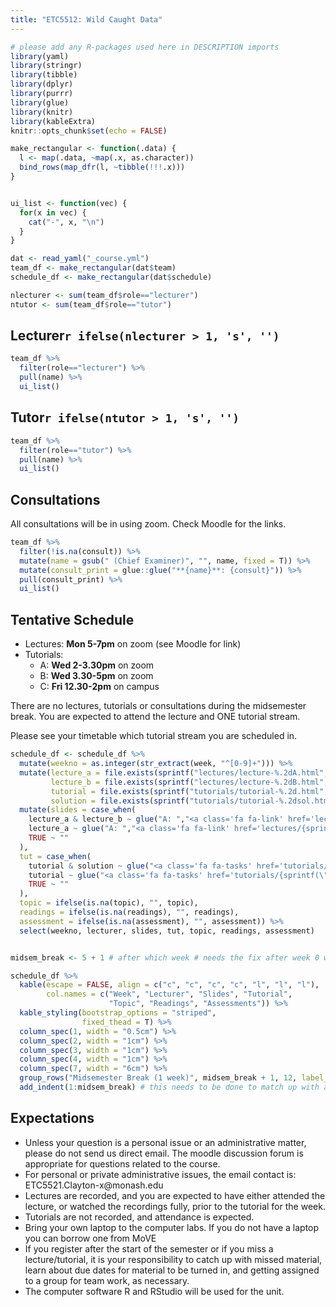 ```yaml
---
title: "ETC5512: Wild Caught Data"
---
```


```r
# please add any R-packages used here in DESCRIPTION imports
library(yaml)
library(stringr)
library(tibble)
library(dplyr)
library(purrr)
library(glue)
library(knitr)
library(kableExtra)
knitr::opts_chunk$set(echo = FALSE)
```

```r
make_rectangular <- function(.data) {
  l <- map(.data, ~map(.x, as.character))
  bind_rows(map_dfr(l, ~tibble(!!!.x)))
}


ui_list <- function(vec) {
  for(x in vec) {
    cat("-", x, "\n")
  }
}

```


```r
dat <- read_yaml("_course.yml")
team_df <- make_rectangular(dat$team)
schedule_df <- make_rectangular(dat$schedule)

nlecturer <- sum(team_df$role=="lecturer")
ntutor <- sum(team_df$role=="tutor")
```


## Lecturer`r ifelse(nlecturer > 1, 's', '')`

```r
team_df %>% 
  filter(role=="lecturer") %>% 
  pull(name) %>% 
  ui_list()
```

## Tutor`r ifelse(ntutor > 1, 's', '')`

```r
team_df %>% 
  filter(role=="tutor") %>% 
  pull(name) %>% 
  ui_list()
```

## Consultations

All consultations will be in using zoom. Check Moodle for the links.

```r
team_df %>% 
  filter(!is.na(consult)) %>% 
  mutate(name = gsub(" (Chief Examiner)", "", name, fixed = T)) %>% 
  mutate(consult_print = glue::glue("**{name}**: {consult}")) %>% 
  pull(consult_print) %>% 
  ui_list()
```



## Tentative Schedule

* Lectures: **Mon 5-7pm** on zoom (see Moodle for link)
* Tutorials:
  * A: **Wed 2-3.30pm** on zoom
  * B: **Wed 3.30-5pm** on zoom 
  * C: **Fri 12.30-2pm** on campus

There are no lectures, tutorials or consultations during the midsemester break. You are expected to attend the lecture and ONE tutorial stream. 

Please see your timetable which tutorial stream you are scheduled in.



```r
schedule_df <- schedule_df %>% 
  mutate(weekno = as.integer(str_extract(week, "^[0-9]+"))) %>% 
  mutate(lecture_a = file.exists(sprintf("lectures/lecture-%.2dA.html", weekno)),
         lecture_b = file.exists(sprintf("lectures/lecture-%.2dB.html", weekno)),
         tutorial = file.exists(sprintf("tutorials/tutorial-%.2d.html", weekno)),
         solution = file.exists(sprintf("tutorials/tutorial-%.2dsol.html", weekno))) %>%  
  mutate(slides = case_when(
    lecture_a & lecture_b ~ glue("A: ","<a class='fa fa-link' href='lectures/{sprintf(\"lecture-%.2dA.html\", weekno)}' target='_blank'></a> <a class='fab fa-r-project' href='lectures/{sprintf(\"lecture-%.2dA.Rmd\", weekno)}' target='_blank'></a> <a class='fa fa-file-pdf' href='lectures/{sprintf(\"lecture-%.2dA.pdf\", weekno)}' target='_blank'></a>"," ; ", "B: ","<a class='fa fa-link' href='lectures/{sprintf(\"lecture-%.2dB.html\", weekno)}' target='_blank'></a> <a class='fab fa-r-project' href='lectures/{sprintf(\"lecture-%.2dB.Rmd\", weekno)}' target='_blank'></a> <a class='fa fa-file-pdf' href='lectures/{sprintf(\"lecture-%.2dB.pdf\", weekno)}' target='_blank'></a>"),
    lecture_a ~ glue("A: ","<a class='fa fa-link' href='lectures/{sprintf(\"lecture-%.2dA.html\", weekno)}' target='_blank'></a> <a class='fab fa-r-project' href='lectures/{sprintf(\"lecture-%.2dA.Rmd\", weekno)}' target='_blank'></a> <a class='fa fa-file-pdf' href='lectures/{sprintf(\"lecture-%.2dA.pdf\", weekno)}' target='_blank'></a>"),
    TRUE ~ ""
  ),
  tut = case_when(
    tutorial & solution ~ glue("<a class='fa fa-tasks' href='tutorials/{sprintf(\"tutorial-%.2d\", weekno)}.html' target='_blank'></a> <a class='fa fa-wrench' href='tutorials/{sprintf(\"tutorial-%.2d\", weekno)}.Rmd' target='_blank'></a> <a class='fa fa-lightbulb' href='tutorials/{sprintf(\"tutorial-%.2d\", weekno)}sol.html' target='_blank'></a> <a class='fa fa-laptop' href='tutorials/{sprintf(\"tutorial-%.2d\", weekno)}sol.Rmd' target='_blank'></a>"),
    tutorial ~ glue("<a class='fa fa-tasks' href='tutorials/{sprintf(\"tutorial-%.2d\", weekno)}.html' target='_blank'></a> <a class='fa fa-wrench' href='tutorials/{sprintf(\"tutorial-%.2d\", weekno)}.Rmd'  target='_blank'></a>"),
    TRUE ~ ""
  ),
  topic = ifelse(is.na(topic), "", topic),
  readings = ifelse(is.na(readings), "", readings),
  assessment = ifelse(is.na(assessment), "", assessment)) %>% 
  select(weekno, lecturer, slides, tut, topic, readings, assessment)


midsem_break <- 5 + 1 # after which week # needs the fix after week 0 was added

schedule_df %>% 
  kable(escape = FALSE, align = c("c", "c", "c", "c", "l", "l", "l"),
        col.names = c("Week", "Lecturer", "Slides", "Tutorial", 
                      "Topic", "Readings", "Assessments")) %>% 
  kable_styling(bootstrap_options = "striped",
                fixed_thead = T) %>% 
  column_spec(1, width = "0.5cm") %>% 
  column_spec(2, width = "1cm") %>% 
  column_spec(3, width = "1cm") %>% 
  column_spec(4, width = "1cm") %>% 
  column_spec(7, width = "6cm") %>% 
  group_rows("Midsemester Break (1 week)", midsem_break + 1, 12, label_row_css = "background-color: #d9e1e8;") %>% 
  add_indent(1:midsem_break) # this needs to be done to match up with above
```

## Expectations

* Unless your question is a personal issue or an administrative matter, please do not send us direct email. The moodle discussion forum is appropriate for questions related to the course.
* For personal or private administrative issues, the email contact is: ETC5521.Clayton-x@monash.edu
* Lectures are recorded, and you are expected to have either attended the lecture, or watched the recordings fully, prior to the tutorial for the week.
* Tutorials are not recorded, and attendance is expected.
* Bring your own laptop to the computer labs. If you do not have a laptop you can borrow one from MoVE
* If you register after the start of the semester or if you miss a lecture/tutorial, it is your responsibility to catch up with missed material, learn about due dates for material to be turned in, and getting assigned to a group for team work, as necessary.
* The computer software R and RStudio will be used for the unit.
